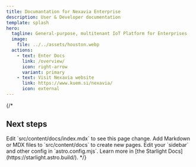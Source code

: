```yaml
---
title: Documantation for Nexavia Enterprise
description: User & Developer documentation
template: splash
hero:
  tagline: General-purpose, multitenant IoT Platform for Enterprises
  image:
    file: ../../assets/houston.webp
  actions:
    - text: Enter Docs
      link: /overview/
      icon: right-arrow
      variant: primary
    - text: Visit Nexavia website
      link: https://www.kuem.si/nexavia/
      icon: external
---
```



{/*
## Next steps

<CardGrid stagger>
	<Card title="Update content" icon="pencil">
		Edit `src/content/docs/index.mdx` to see this page change.
	</Card>
	<Card title="Add new content" icon="add-document">
		Add Markdown or MDX files to `src/content/docs` to create new pages.
	</Card>
	<Card title="Configure your site" icon="setting">
		Edit your `sidebar` and other config in `astro.config.mjs`.
	</Card>
	<Card title="Read the docs" icon="open-book">
		Learn more in [the Starlight Docs](https://starlight.astro.build/).
	</Card>
</CardGrid>
*/}